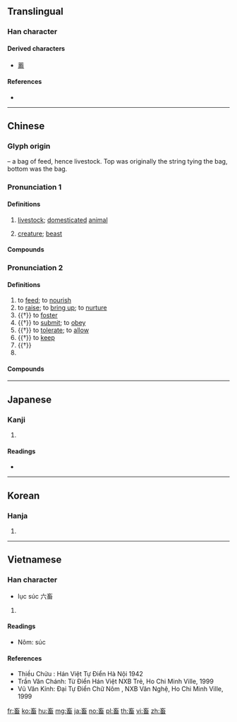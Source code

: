 ==Translingual==

===Han character===
{{Han char|rn=102|rad=田|as=05|sn=10|four=00603|canj=YVIW|ids=⿱玄田}}

====Derived characters====
* [[蓄]]

====References====
* {{Han ref|kx=0761.120|dkj=21814|dj=1171.050|hdz=42538.040|uh=755C|ud=30044|bh=AF62|bd=44898}}

----

==Chinese==
{{zh-forms|alt=𤲸}}

===Glyph origin===
{{Han etym}}
{{Han compound|玄|田|ls=p}} – a bag of feed, hence livestock. Top was originally the string tying the bag, bottom was the bag.

===Pronunciation 1===
{{zh-pron
|m=chù
|c=cuk1
|h=pfs=chhuk/hiuk
|mn=xm,qz,tw:thiok/zz:hiok/xm,tw:thek/qz:thiak
|mn_note=thiok/hiok - literary; thek/thiak - vernacular
|w=4tshoq
|mc=1
|oc=1+2,1+2
|ma=
|cat=n
}}

====Definitions====
{{zh-hanzi}}

# [[livestock]]; [[domesticated]] [[animal]]
#: {{zh-x|家畜{chù}|domesticated animal}}
# [[creature]]; [[beast]]
#: {{zh-x|畜{chù}生|beast, brute}}

====Compounds====
{{zh-der|fold=1|五畜|力畜|孽畜|六畜|公畜|役畜|六畜不安|家畜|扁毛畜生|畜牲|畜生|牲畜|畜疫|畜產|畜力|牧養納畜|畜肥|業畜|種畜|老畜生|耕畜|造畜稠棧}}

===Pronunciation 2===
{{zh-pron
|m=xù
|c=cuk1
|h=pfs=hiuk
|mn=hiok/xm,qz:thiok
|w=4xioq
|mc=2
|oc=3+4,3
|ma=
|cat=v,pn
}}

====Definitions====
{{zh-hanzi}}

# to [[feed]]; to [[nourish]]
# to [[raise]]; to [[bring up]]; to [[nurture]]
# {{†}} to [[foster]]
# {{†}} to [[submit]]; to [[obey]]
# {{†}} to [[tolerate]]; to [[allow]]
# {{†}} to [[keep]]
# {{†}} {{zh-alt-form|蓄|to [[store up]]; to [[accumulate]]}}
# {{surname|lang=zh}}

====Compounds====
{{zh-der|fold=1|小畜|事畜|儋石之畜|仰事俯畜|畜牧業|畜牧學|畜養|牧畜|畜牧|豕交獸畜}}

----

==Japanese==

===Kanji===
{{ja-kanji|grade=c|rs=田05}}

# {{defn|lang=ja|sort=田05}}

====Readings====
* {{ja-readings|goon=[[ちく]] (chiku), [[きく]] (kiku)|kanon=[[ちく]] (chiku), [[きく]] (kiku)|kun=[[たくわえる]] (takuwaeru), [[やしなう]] (yashinau), [[かう]] (kau)}}

----

==Korean==

===Hanja===
{{ko-hanja|hangeul=[[축]], [[휵]]|eumhun=|rv=chuk, hyuk|mr=ch'uk, hyuk|y=chwuk, hyuk}}

# {{defn|lang=ko|sort=田05}}

----

==Vietnamese==

===Han character===
{{vi-hantu|[[súc]], [[húc]], [[sục]]|rs=田05}}

* lục súc 六畜
# {{defn|lang=vi|sort=田05}}

====Readings====
* Nôm: súc

====References====
* Thiều Chửu : Hán Việt Tự Điển Hà Nội 1942
* Trần Văn Chánh: Từ Điển Hán Việt NXB Trẻ, Ho Chi Minh Ville, 1999
* Vũ Văn Kính: Đại Tự Điển Chữ Nôm , NXB Văn Nghệ, Ho Chi Minh Ville, 1999

[[fr:畜]]
[[ko:畜]]
[[hu:畜]]
[[mg:畜]]
[[ja:畜]]
[[no:畜]]
[[pl:畜]]
[[th:畜]]
[[vi:畜]]
[[zh:畜]]